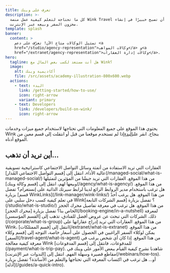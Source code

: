 ```yaml
---
title: تعرف على وينك
description: >-
  كل ما تحتاجه لتعلم كيفية عمل منصة Wink Travel وكيفية أن تصبح خبيرًا في إنشاء
  مخزون السفر وبيعه عبر الإنترنت.
template: splash
banner:
  content: >
    تمثيل الوكالات متاح الآن! تعرّف على دعم <a
    href="/studio/agency-representation">وكالات المواهب</a> و<a
    href="/extranet/agency-representation">وكالات إدارة العقارات</a>.
hero:
  tagline: هل أنت مستعد لكسب بعض المال مع Wink؟
  image:
    alt: أكاديمية وينك
    file: /src/assets/academy-illustration-800x600.webp
  actions:
    - text: البدء
      link: /getting-started/how-to-use/
      icon: right-arrow
      variant: primary
    - text: Developers
      link: /developers/build-on-wink/
      icon: right-arrow
---
```


يحتوي هذا الموقع على جميع المعلومات التي تحتاجها لاستخدام جميع ميزات وخدمات Wink بنجاح. انقر على[البدء](/getting-started/how-to-use)إذا لم تستخدم موقعنا من قبل أو انتقلت إلى قسم معين من الموقع أدناه.

## أين تريد أن تذهب...

<CardGrid stagger>
  <Card title="إدارة وسائل التواصل الاجتماعي" icon="seti:info">
    العقارات التي تريد الاستفادة من أتمتة وسائل التواصل الاجتماعي كاستراتيجية تسويقية عالية الأداء، انتقل إلى [قسم التواصل الاجتماعي المُدار](/managed-social/what-is-managed-social/) من هذا الموقع.
  </Card>

  <Card title="وكالة وينك" icon="seti:info">
    العقارات التي تريد جيشًا من المؤثرين لتمثيلها وبيعها لهم، انتقل إلى [قسم وكالة وينك](/agency/what-is-agency/) من هذا الموقع.
  </Card>

  <Card title="وينك لينكس" icon="seti:info">
    هل ترغب باستخدام مدير الروابط الرائع لدينا لرابط سيرتك الذاتية على إنستغرام؟ تفضل بزيارة [قسم WinkLinks](/link-manager/wink-links/) من هذا الموقع.
  </Card>

  <Card title="الشركات التابعة" icon="seti:info">
    هل يرغب أحدٌ في تعلم كيفية كسب دخل سلبي على Wink؟ تفضل بزيارة [قسم الشركات التابعة](/studio/what-is-studio/) من هذا الموقع.
  </Card>

  <Card title="محرك الحجز" icon="seti:info">
    هل ترغب في معرفة تفاصيل محرك الحجز الخاص بنا؟ تفضل بزيارة [محرك الحجز](/booking-engine/in-a-nutshell) لمعرفة ذلك.
  </Card>

  <Card title="الشركات" icon="seti:info">
    الشركات التي تبحث عن عروض أفضل للفنادق، تذهب إلى [القسم المؤسسي](/corporate/what-is-group) من هذا الموقع.
  </Card>

  <Card title="ملكيات" icon="seti:info">
    العقارات التي تريد إدراج عقاراتها على Wink، انتقل إلى [قسم الممتلكات](/extranet/what-is-extranet) من هذا الموقع.
  </Card>

  <Card title="وكلاء السفر" icon="seti:info">
    يمكن لوكلاء السفر الراغبين في الحصول على أسعار خاصة، التوجه إلى [قسم وكلاء السفر](/travel-agent/what-is-agent) من هذا الموقع.
  </Card>

  <Card title="المدفوعات" icon="seti:info">
    إذا كان أي شخص يرغب في معرفة كيفية معالجة Wink للمدفوعات، فانتقل إلى [قسم المدفوعات](/payment/what-is-trip-pay).
  </Card>

  <Card title="الندوات عبر الإنترنت" icon="seti:info">
    شاهدنا نشرح كيفية القيام ببعض الأمور على وينك في مقاطع قصيرة وسهلة الفهم. انتقل إلى [الندوات عبر الإنترنت](/webinars/how-tos).
  </Card>

  <Card title="أدلة" icon="seti:info">
    أو... هل ترغب في اكتساب المعرفة التي تحتاجها والتعلم من الأساتذة؟ تفضل بزيارة [أدلة](/guides/a-quick-intro).
  </Card>
</CardGrid>

